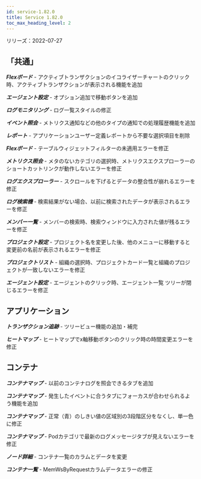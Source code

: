 ```yaml
---
id: service-1.82.0
title: Service 1.82.0
toc_max_heading_level: 2
---
```



リリーズ：2022-07-27

## 「共通」

**_Flexボード_** - アクティブトランザクションのイコライザーチャートのクリック時、アクティブトランザクションが表示される機能を追加

**_エージェント設定_** - オプション追加で移動ボタンを追加

**_ログモニタリング_** - ログ一覧スタイルの修正

**_イベント照会_** - メトリクス通知などの他のタイプの通知での処理履歴機能を追加

**_レポート_** - アプリケーションユーザー定義レポートから不要な選択項目を削除

**_Flexボード_** - テーブルウィジェットフィルターの未適用エラーを修正

**_メトリクス照会_** - メタのないカテゴリの選択時、メトリクスエクスプローラーのショートカットリンクが動作しないエラーを修正

**_ログエクスプローラー_** - スクロールを下げるとデータの整合性が崩れるエラーを修正

**_ログ検索機_** - 検索結果がない場合、以前に検索されたデータが表示されるエラーを修正

**_メンバー一覧_** - メンバーの検索時、検索ウィンドウに入力された値が残るエラーを修正

**_プロジェクト設定_** - プロジェクト名を変更した後、他のメニューに移動すると変更前の名前が表示されるエラーを修正

**_プロジェクトリスト_** - 組織の選択時、プロジェクトカード一覧と組織のプロジェクトが一致しないエラーを修正

**_エージェント設定_** - エージェントのクリック時、エージェント一覧 ツリーが閉じるエラーを修正

## アプリケーション

**_トランザクション追跡_** - ツリービュー機能の追加・補完

**_ヒートマップ_** - ヒートマップでx軸移動ボタンのクリック時の時間変更エラーを修正

## コンテナ

**_コンテナマップ_** - 以前のコンテナログを照会できるタブを追加

**_コンテナマップ_** - 発生したイベントに合うタブにフォーカスが合わせられるよう機能を追加

**_コンテナマップ_** - 正常（青）のしきい値の区域別の3段階区分をなくし、単一色に修正

**_コンテナマップ_** - Podカテゴリで最新のログメッセージタブが見えないエラーを修正

**_ノード詳細_** - コンテナ一覧のカラムとデータを変更

**_コンテナ一覧_** - MemWsByRequestカラムデータエラーの修正
